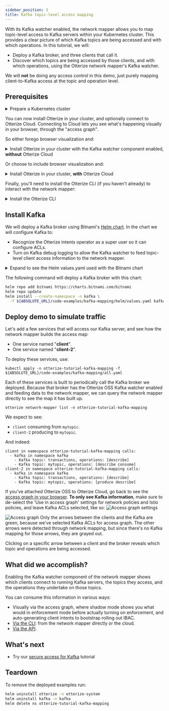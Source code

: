 ```yaml
---
sidebar_position: 3
title: Kafka topic-level access mapping
---
```



With its Kafka watcher enabled, the network mapper allows you to map topic-level access to Kafka servers within your Kubernetes cluster.
This provides a clear picture of which Kafka topics are being accessed and with which operations.
In this tutorial, we will:

- Deploy a Kafka broker, and three clients that call it.
- Discover which topics are being accessed by those clients, and with which operations, using the Otterize network mapper's Kafka watcher.

We will **not** be doing any access control in this demo, just purely mapping client-to-Kafka access at the topic and operation level.

## Prerequisites

<details>
<summary>Prepare a Kubernetes cluster</summary>

Before you start, you'll need a Kubernetes cluster. Having a cluster with a [CNI](https://kubernetes.io/docs/concepts/extend-kubernetes/compute-storage-net/network-plugins/) that supports [NetworkPolicies](https://kubernetes.io/docs/concepts/services-networking/network-policies/) isn't required for this tutorial, but is recommended so that your cluster works with other tutorials.

{@include: ../../_common/cluster-setup.md}

</details>

You can now install Otterize in your cluster, and optionally connect to Otterize Cloud. Connecting to Cloud lets you
see what's happening visually in your browser, through the "access graph".

So either forego browser visualization and:

<details>
<summary>Install Otterize in your cluster with the Kafka watcher component enabled, <b>without</b> Otterize Cloud</summary>

```
helm repo add otterize https://helm.otterize.com
helm repo update
helm install otterize otterize/network-mapper -n otterize-system --create-namespace \
--set kafkawatcher.enable=true \
--set kafkawatcher.kafkaServers={"kafka-0.kafka"}
```

</details>

Or choose to include browser visualization and:

<details>
<summary>Install Otterize in your cluster, <b>with</b> Otterize Cloud</summary>

#### Create an Otterize Cloud account

{@include: ../../_common/create-account.md}

#### Install Otterize OSS, connected to Otterize Cloud

{@include: ../../_common/install-otterize-from-cloud-with-enforcement-and-kafka-watcher.md}

</details>

Finally, you'll need to install the Otterize CLI (if you haven't already) to interact with the network mapper:

<details>
<summary>Install the Otterize CLI</summary>

{@include: ../../_common/install-otterize-cli.md}

</details>

## Install Kafka

We will deploy a Kafka broker using Bitnami's [Helm chart](https://github.com/bitnami/charts/tree/master/bitnami/kafka).
In the chart we will configure Kafka to:

- Recognize the Otterize intents operator as a super user so it can configure ACLs.
- Turn on Kafka debug logging to allow the Kafka watcher to feed topic-level client access information to the network mapper.

<details>
<summary>Expand to see the Helm values.yaml used with the Bitnami chart</summary>

```yaml
{@include: ../../../static/code-examples/kafka-mapping/helm/values.yaml}
```

</details>

The following command will deploy a Kafka broker with this chart:

```bash
helm repo add bitnami https://charts.bitnami.com/bitnami
helm repo update
helm install --create-namespace -n kafka \
  -f ${ABSOLUTE_URL}/code-examples/kafka-mapping/helm/values.yaml kafka bitnami/kafka --version 21.4.4
```

## Deploy demo to simulate traffic

Let's add a few services that will access our Kafka server, and see how the network mapper builds the access map:

- One service named "**client**".
- One service named "**client-2**".

To deploy these services, use:

```shell
kubectl apply -n otterize-tutorial-kafka-mapping -f ${ABSOLUTE_URL}/code-examples/kafka-mapping/all.yaml
```

Each of these services is built to periodically call the Kafka broker we deployed. Because that broker has the Otterize OSS Kafka watcher enabled and feeding data to the network mapper, we can query the network mapper directly to see the map it has built up.

```shell
otterize network-mapper list -n otterize-tutorial-kafka-mapping
```

We expect to see:

- `client` consuming from `mytopic`.
- `client-2` producing to `mytopic`.

And indeed:

```shell
client in namespace otterize-tutorial-kafka-mapping calls:
  - kafka in namespace kafka
    - Kafka topic: transactions, operations: [describe]
    - Kafka topic: mytopic, operations: [describe consume]
client-2 in namespace otterize-tutorial-kafka-mapping calls:
  - kafka in namespace kafka
    - Kafka topic: transactions, operations: [describe]
    - Kafka topic: mytopic, operations: [produce describe]
```

If you've attached Otterize OSS to Otterize Cloud, go back to see the [access graph in your browser](https://app.otterize.com).
**To only see Kafka information**, make sure to de-select the 'Use in access graph' settings for network policies and Istio policies, and leave Kafka ACLs selected, like so:
![Access graph settings](/img/quick-tutorials/kafka-mapping/settings.png)

![Access graph](/img/quick-tutorials/kafka-mapping/discovered.png)
Only the arrows between the clients and the Kafka are green, because we've selected Kafka ACLs for access graph. The other arrows were detected through network mapping, but since there's no Kafka mapping for those arrows, they are grayed out.

Clicking on a specific arrow between a client and the broker reveals which topic and operations are being accessed.

## What did we accomplish?

Enabling the Kafka watcher component of the network mapper shows which clients connect to running Kafka servers, the topics they access, and the operations they undertake on those topics.

You can consume this information in various ways:

- Visually via the access graph, where shadow mode shows you what would in enforcement mode before actually turning on enforcement, and auto-generating client intents to bootstrap rolling out IBAC.
- [Via the CLI](/reference/cli): from the network mapper directly or the cloud.
- [Via the API](https://app.otterize.com/api/rest/v1beta).

## What's next

- Try our [secure access for Kafka](/quickstart/access-control/k8s-kafka-mtls) tutorial

## Teardown

To remove the deployed examples run:

```bash
helm uninstall otterize -n otterize-system
helm uninstall kafka -n kafka
helm delete ns otterize-tutorial-kafka-mapping
```
